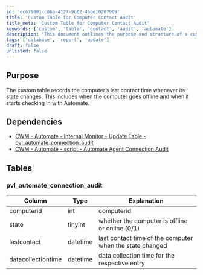 ```yaml
---
id: 'ec679801-c86a-4127-9b62-46be10207909'
title: 'Custom Table for Computer Contact Audit'
title_meta: 'Custom Table for Computer Contact Audit'
keywords: ['custom', 'table', 'contact', 'audit', 'automate']
description: 'This document outlines the purpose and structure of a custom table that records the last contact time of computers in ConnectWise Automate whenever their state changes, including going offline and checking in again.'
tags: ['database', 'report', 'update']
draft: false
unlisted: false
---
```

## Purpose

The custom table records the computer’s last contact time whenever its state changes. This includes when the computer goes offline and when it starts checking in with Automate.

## Dependencies

- [CWM - Automate - Internal Monitor - Update Table - pvl_automate_connection_audit](https://proval.itglue.com/DOC-5078775-18178743)
- [CWM - Automate - script - Automate Agent Connection Audit](https://proval.itglue.com/DOC-5078775-18178745)

## Tables

### pvl_automate_connection_audit

| Column            | Type     | Explanation                                           |
|-------------------|----------|------------------------------------------------------|
| computerid        | int      | computerid                                          |
| state             | tinyint  | whether the computer is offline or online (0/1)    |
| lastcontact       | datetime | last contact time of the computer when the state changed |
| datacollectiontime | datetime | data collection time for the respective entry       |











